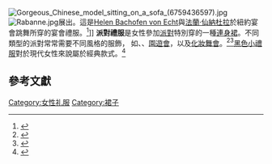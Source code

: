 [[File:Gorgeous_Chinese_model_sitting_on_a_sofa_(6759436597).jpg|thumb]]
[[File:Rabanne.jpg|thumb]]展出。這是[[Helen_Bachofen_von_Echt|Helen Bachofen von Echt]]與[[法蘭·仙納杜拉|法蘭·仙納杜拉]]於紐約宴會跳舞所穿的宴會禮服。<ref>{{citation |url=http://www.vam.ac.uk/images/image/25399-popup.html |publisher=V&A |chapter=Dress Paco Rabanne 1967 |title=Out of London, Paris, New York 1965–1968 |accessdate=2014-02-10 |archive-date=2011-05-12 |archive-url=https://web.archive.org/web/20110512004939/http://www.vam.ac.uk/images/image/25399-popup.html |dead-url=no }}</ref>]]
'''派對禮服'''是女性參加[[派對|派對]]特別穿的一種[[連身裙|連身裙]]。不同類型的派對常常需要不同風格的服飾， 如{{link-en|兒童派對|children's party}}、{{link-en|酒會|Cocktail party}}、[[園遊會|園遊會]]，以及[[化妝舞會|化妝舞會]]。<ref>{{citation |title=The Party Dress |author=Alexandra Black  |year=2007 |isbn=978-1-902686-59-2}}</ref><ref>{{citation |title=Children in Their Party Dress |author=Nora Villa |year=1996 |isbn=978-0-89676-202-2}}</ref>[[黑色小禮服|黑色小禮服]]對於現代女性來說屬於經典款式。<ref>{{citation |title=The little black dress |author=Amy Holman Edelman |year=1998 |isbn=978-1-85410-604-9}}</ref>

==參考文獻==
{{reflist}}

{{fashion-stub}}
[[Category:女性礼服|Category:女性礼服]]
[[Category:裙子|Category:裙子]]